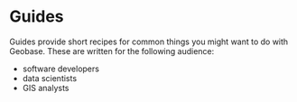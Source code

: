 # Guides

Guides provide short recipes for common things you might want to do with Geobase. These are written for the following audience: 

- software developers
- data scientists
- GIS analysts
